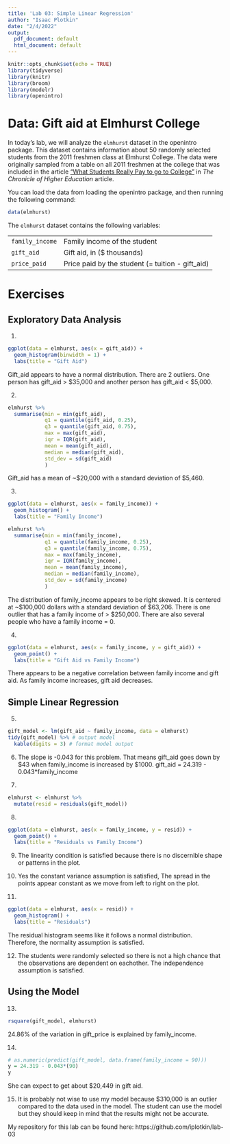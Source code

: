 ```yaml
---
title: 'Lab 03: Simple Linear Regression'
author: "Isaac Plotkin"
date: "2/4/2022"
output:
  pdf_document: default
  html_document: default
---
```


```r
knitr::opts_chunk$set(echo = TRUE)
library(tidyverse)
library(knitr)
library(broom)
library(modelr)
library(openintro)
```

# Data: Gift aid at Elmhurst College

In today's lab, we will analyze the `elmhurst` dataset in the openintro package. This dataset contains information about 50 randomly selected students from the 2011 freshmen class at Elmhurst College. The data were originally sampled from a table on all 2011 freshmen at the college that was included in the article ["What Students Really Pay to go to College"](https://www.chronicle.com/article/What-Students-Really-Pay-to-Go/131435) in *The Chronicle of Higher Education* article.

You can load the data from loading the openintro package, and then running the following command: 

```r
data(elmhurst)
```

The `elmhurst` dataset contains the following variables: 

|  |  |
|-----------|------------------------------------------|
| `family_income` | Family income of the student |
| `gift_aid` | Gift aid, in ($ thousands) |
| `price_paid` | Price paid by the student (= tuition - gift_aid) |

# Exercises 

## Exploratory Data Analysis

1. 
<!-- Plot a histogram to examine the distribution of `gift_aid`. What is the approximate shape of the distribution? Also note if there are any outliers in the dataset. -->

```r
ggplot(data = elmhurst, aes(x = gift_aid)) + 
  geom_histogram(binwidth = 1) + 
  labs(title = "Gift Aid")
```

Gift_aid appears to have a normal distribution. There are 2 outliers. One person has gift_aid > $35,000 and another person has gift_aid < $5,000.

2. 
<!-- To better understand the distribution of `gift_aid`, we would like calculate measures of center and spread of the distribution. Use the `summarise` function to calculate the appropriate measures of center (mean or median) and spread (standard deviation or IQR) based on the shape of the distribution from Exercise 1. Show the code and output, and state the measures of center and spread in your narrative. *Be sure to report your conclusions for this exercise and the remainder of the lab in dollars.* -->
```r
elmhurst %>%
  summarise(min = min(gift_aid), 
            q1 = quantile(gift_aid, 0.25), 
            q3 = quantile(gift_aid, 0.75), 
            max = max(gift_aid), 
            iqr = IQR(gift_aid), 
            mean = mean(gift_aid),
            median = median(gift_aid), 
            std_dev = sd(gift_aid)
            )
```


Gift_aid has a mean of ~$20,000 with a standard deviation of $5,460.

3. 
<!-- Plot the distribution of `family_income` and calculate the appropriate summary statistics. Describe the distribution of `family_income` (shape, center, and spread, outliers) using the plot and appropriate summary statistics.   -->
```r
ggplot(data = elmhurst, aes(x = family_income)) + 
  geom_histogram() + 
  labs(title = "Family Income")
```

```r
elmhurst %>%
  summarise(min = min(family_income), 
            q1 = quantile(family_income, 0.25), 
            q3 = quantile(family_income, 0.75), 
            max = max(family_income), 
            iqr = IQR(family_income), 
            mean = mean(family_income),
            median = median(family_income), 
            std_dev = sd(family_income)
            )
```

The distribution of family_income appears to be right skewed. It is centered at ~$100,000 dollars with a standard deviation of $63,206. There is one outlier that has a family income of > $250,000. There are also several people who have a family income = 0.

4. 
<!-- Create a scatterplot to display the relationship between `gift_aid` (response variable) and `family_income` (predictor variable). Use the scatterplot to describe the relationship between the two variables. Be sure the scatterplot includes informative axis labels and title. -->
```r
ggplot(data = elmhurst, aes(x = family_income, y = gift_aid)) + 
  geom_point() + 
  labs(title = "Gift Aid vs Family Income")
```

There appears to be a negative correlation between family income and gift aid. As family income increases, gift aid decreases.


## Simple Linear Regression

5. 
<!-- Use the `lm` function to fit a simple linear regression model using `family_income` to explain variation in `gift_aid`. Complete the code below to assign your model a name, and use the `tidy` and `kable` functions to neatly display the model output. *Replace X and Y with the appropriate variable names.* -->

```r
gift_model <- lm(gift_aid ~ family_income, data = elmhurst)
tidy(gift_model) %>% # output model
  kable(digits = 3) # format model output
```

6. The slope is -0.043 for this problem. That means gift_aid goes down by $43 when family_income is increased by $1000. gift_aid = 24.319 - 0.043*family_income
<!-- Interpret the slope in the context of the problem. -->


7. 
<!-- When we fit a linear regression model, we make assumptions about the underlying relationship between the response and predictor variables. In practice, we can check that the assumptions hold by analyzing the residuals. Over the next few questions, we will examine plots of the residuals to determine if the assumptions are met. -->
<!-- Let's begin by calculating the residuals and adding them to the dataset. Fill in the model name in the code below to add residuals to the original dataset using the `resid()` and `mutate()` functions. -->
```r
elmhurst <- elmhurst %>%
  mutate(resid = residuals(gift_model))
```

8. 
<!-- One of the assumptions for regression is that there is a linear relationship between the predictor and response variables. To check this assumption, we will examine a scatterplot of the residuals versus the predictor variable. -->
<!-- Create a scatterplot with the predictor variable on the *x* axis and residuals on the *y* axis. Be sure to include an informative title and properly label the axes.  -->
```r
ggplot(data = elmhurst, aes(x = family_income, y = resid)) + 
  geom_point() + 
  labs(title = "Residuals vs Family Income")
```

9. 
<!-- Examine the plot from the previous question to assess the linearity condition.   -->
    <!-- - *Ideally, there would be no discernible shape in the plot. This is an indication that the linear model adequately describes the relationship between the response and predictor, and all that is left is the random error that can't be accounted for in the model, i.e. other things that affect gift aid besides family income.* -->
    <!-- - *If there is an obvious shape in the plot (e.g. a parabola), this means that the linear model does not adequately describe the relationship between the response and predictor variables.* -->
<!-- Based on this, is the linearity condition is satisfied? Briefly explain your reasoning.  -->
The linearity condition is satisfied because there is no discernible shape or patterns in the plot.

10. 
<!-- Recall that when we fit a regression model, we assume for any given value of $x$, the $y$ values follow the Normal distribution with mean $\beta_0 + \beta_1 x$ and variance $\sigma^2$. We will look at two sets of plots to check that this assumption holds. -->
<!-- We begin by checking the constant variance assumption, i.e that the variance of $y$ is approximately equal for each value of $x$. To check this, we will use the scatterplot of the residuals versus the predictor variable $x$. Ideally, as we move from left to right, the spread of the $y$'s will be approximately equal, i.e. there is no "fan" pattern. -->
<!-- Using the scatterplot from Exercise 8 , is the constant variance assumption satisfied? Briefly explain your reasoning. *Note: You don't need to know the value of $\sigma^2$ to answer this question.* -->
Yes the constant variance assumption is satisfied, The spread in the points appear constant as we move from left to right on the plot.


11. 
<!-- Next, we will assess with Normality assumption, i.e. that the distribution of the $y$ values is Normal at every value of $x$. In practice, it is impossible to check the distribution of $y$ at every possible value of $x$, so we can check whether the assumption is satisfied by looking at the overall distribution of the residuals. The assumption is satisfied if the distribution of residuals is approximately Normal, i.e. unimodal and symmetric. -->
<!-- Make a histogram of the residuals. Based on the histogram, is the Normality assumption satisfied? Briefly explain your reasoning.  -->
```r
ggplot(data = elmhurst, aes(x = resid)) +
  geom_histogram() + 
  labs(title = "Residuals")
```

The residual histogram seems like it follows a normal distribution. Therefore, the normality assumption is satisfied.
<br>

12. 
<!-- The final assumption is that the observations are independent, i.e. one observation does not affect another. We can typically make an assessment about this assumption using a description of the data. Do you think the independence assumption is satisfied? Briefly explain your reasoning.  -->
The students were randomly selected so there is not a high chance that the observations are dependent on eachother. The independence assumption is satisfied.

## Using the Model

13. 
<!-- Calculate $R^2$ for this model and interpret it in the context of the data. -->
```r
rsquare(gift_model, elmhurst)
```

24.86% of the variation in gift_price is explained by family_income.

14. 
<!-- Suppose a high school senior is considering Elmhurst College, and she would like to use your regression model to estimate how much gift aid she can expect to receive. Her family income is $90,000. Based on your model, about how much gift aid should she expect to receive? Show the code or calculations you use to get the prediction.  -->
```r
# as.numeric(predict(gift_model, data.frame(family_income = 90)))
y = 24.319 - 0.043*(90)
y
```
She can expect to get about $20,449 in gift aid.

15. 
<!-- Another high school senior is considering Elmhurst College, and her family income is about $310,000. Do you think it would be wise to use your model calculate the predicted gift aid for this student?  Briefly explain your reasoning.  -->
It is probably not wise to use my model because $310,000 is an outlier compared to the data used in the model. The student can use the model but they should keep in mind that the results might not be accurate. 



My repository for this lab can be found here: https://github.com/iplotkin/lab-03